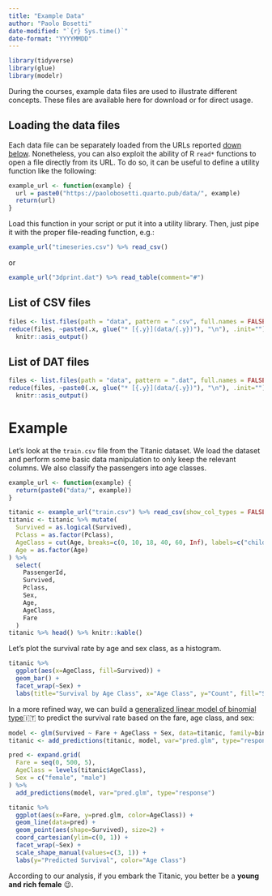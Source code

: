 ```yaml
---
title: "Example Data"
author: "Paolo Bosetti"
date-modified: "`{r} Sys.time()`"
date-format: "YYYYMMDD"
---
```


```r
library(tidyverse)
library(glue)
library(modelr)
```

During the courses, example data files are used to illustrate different concepts. These files are available here for download or for direct usage.


## Loading the data files

Each data file can be separately loaded from the URLs reported [down below](#list-of-csv-files). Nonetheless, you can also exploit the ability of R `read*` functions to open a file directly from its URL. To do so, it can be useful to define a utility function like the following:

```r
example_url <- function(example) {
  url = paste0("https://paolobosetti.quarto.pub/data/", example)
  return(url)
}
```

Load this function in your script or put it into a utility library.
Then, just pipe it with the proper file-reading function, e.g.:

```r
example_url("timeseries.csv") %>% read_csv()
```

or

```r
example_url("3dprint.dat") %>% read_table(comment="#")
```



## List of CSV files

```r
files <- list.files(path = "data", pattern = ".csv", full.names = FALSE)
reduce(files, ~paste0(.x, glue("* [{.y}](data/{.y})"), "\n"), .init="") %>% 
  knitr::asis_output()
```
## List of DAT files

```r
files <- list.files(path = "data", pattern = ".dat", full.names = FALSE)
reduce(files, ~paste0(.x, glue("* [{.y}](data/{.y})"), "\n"), .init="") %>% 
  knitr::asis_output()
```


# Example

Let's look at the `train.csv` file from the Titanic dataset. We load the dataset and perform some basic data manipulation to only keep the relevant columns. We also classify the passengers into age classes.

```r
example_url <- function(example) {
  return(paste0("data/", example))
}
```

```r
titanic <- example_url("train.csv") %>% read_csv(show_col_types = FALSE)
titanic <- titanic %>% mutate(
  Survived = as.logical(Survived),
  Pclass = as.factor(Pclass),
  AgeClass = cut(Age, breaks=c(0, 10, 18, 40, 60, Inf), labels=c("child", "young", "adult", "senior", "elderly")),
  Age = as.factor(Age)
) %>% 
  select(
    PassengerId,
    Survived,
    Pclass,
    Sex,
    Age,
    AgeClass,
    Fare
  )
titanic %>% head() %>% knitr::kable()
```

Let's plot the survival rate by age and sex class, as a histogram.

```r
titanic %>% 
  ggplot(aes(x=AgeClass, fill=Survived)) +
  geom_bar() +
  facet_wrap(~Sex) +
  labs(title="Survival by Age Class", x="Age Class", y="Count", fill="Survived")
```

In a more refined way, we can build a [generalized linear model of binomial type](/slides/ADAS/3-regressione.html#regressione-lineare-generalizzata)🇮🇹 to predict the survival rate based on the fare, age class, and sex:

```r
model <- glm(Survived ~ Fare + AgeClass + Sex, data=titanic, family=binomial)
titanic <- add_predictions(titanic, model, var="pred.glm", type="response")

pred <- expand.grid(
  Fare = seq(0, 500, 5),
  AgeClass = levels(titanic$AgeClass),
  Sex = c("female", "male")
) %>% 
  add_predictions(model, var="pred.glm", type="response")

titanic %>%
  ggplot(aes(x=Fare, y=pred.glm, color=AgeClass)) +
  geom_line(data=pred) +
  geom_point(aes(shape=Survived), size=2) +
  coord_cartesian(ylim=c(0, 1)) +
  facet_wrap(~Sex) +
  scale_shape_manual(values=c(3, 1)) +
  labs(y="Predicted Survival", color="Age Class")
```
:::{.callout-tip title="A word to the wise"}
According to our analysis, if you embark the Titanic, you better be a **young and rich female** 😉.
:::